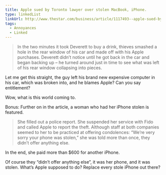 ```yaml
---
title: Apple sued by Toronto lawyer over stolen MacBook, iPhone.
type: linkedList
linkUrl: http://www.thestar.com/business/article/1117493--apple-sued-by-toronto-lawyer-over-stolen-macbook-iphone-are-companies-liable
tags:
  - Annoyances
  - Linked
---
```


> In the two minutes it took Deverett to buy a drink, thieves smashed a hole in the rear window of his car and made off with his Apple purchases. Deverett didn’t notice until he got back in the car and began backing up – he turned around just in time to see what was left of his rear window collapsing into pieces.

Let me get this straight, the guy left his brand new expensive computer in his car, which was broken into, and he blames Apple? Can you say entitlement?

Wow, what is this world coming to.

Bonus: Further on in the article, a woman who had her iPhone stolen is featured.

> She filled out a police report. She suspended her service with Fido and called Apple to report the theft. Although staff at both companies seemed to her to be practiced at offering condolences: “We’re very sorry your phone was stolen,” she was told more than once, they didn’t offer anything else.

In the end, she paid more than $600 for another iPhone.

Of course they “didn’t offer anything else”, it was her phone, and it was stolen. What’s Apple supposed to do? Replace every stole iPhone out there?
